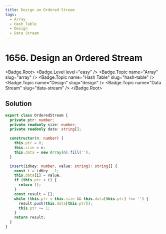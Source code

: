 ```yaml
---
title: Design an Ordered Stream
tags:
  - Array
  - Hash Table
  - Design
  - Data Stream
---
```


# 1656. Design an Ordered Stream

<Badge.Root>
  <Badge.Level level="easy" />
  <Badge.Topic name="Array" slug="array" />
  <Badge.Topic name="Hash Table" slug="hash-table" />
  <Badge.Topic name="Design" slug="design" />
  <Badge.Topic name="Data Stream" slug="data-stream" />
</Badge.Root>

## Solution

```typescript filename="solution.ts" copy
export class OrderedStream {
  private ptr: number;
  private readonly size: number;
  private readonly data: string[];

  constructor(n: number) {
    this.ptr = 0;
    this.size = n;
    this.data = new Array(n).fill('');
  }

  insert(idKey: number, value: string): string[] {
    const i = idKey - 1;
    this.data[i] = value;
    if (this.ptr < i) {
      return [];
    }
    const result = [];
    while (this.ptr < this.size && this.data[this.ptr] !== '') {
      result.push(this.data[this.ptr]);
      this.ptr += 1;
    }
    return result;
  }
}
```

<ProblemLink
  codingSite="leetcode"
  href="https://leetcode.com/problems/design-an-ordered-stream"
  title="Design an Ordered Stream"
/>
